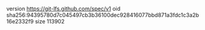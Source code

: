 version https://git-lfs.github.com/spec/v1
oid sha256:94395780d7c045497cb3b36100dec928416077bbd871a3fdc1c3a2b16e2332f9
size 113902
